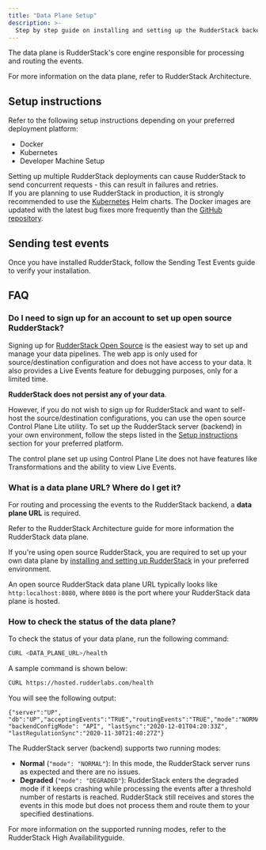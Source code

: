 ```yaml
---
title: "Data Plane Setup"
description: >-
  Step by step guide on installing and setting up the RudderStack backend (data plane) in your preferred environment.
---
```


The data plane is RudderStack's core engine responsible for processing and routing the events.

<div class="infoBlock">
For more information on the data plane, refer to <Link to="/resources/rudderstack-architecture/">RudderStack Architecture</Link>.
</div>

## Setup instructions

Refer to the following setup instructions depending on your preferred deployment platform:

* <Link to="/get-started/rudderstack-open-source/data-plane-setup/docker/">Docker</Link>
* <Link to="/get-started/rudderstack-open-source/data-plane-setup/kubernetes/">Kubernetes</Link>
* <Link to="/get-started/rudderstack-open-source/data-plane-setup/developer-machine-setup/">Developer Machine Setup</Link>

<div class="warningBlock">
Setting up multiple RudderStack deployments can cause RudderStack to send concurrent requests - this can result in failures and retries.
</div>

<div class="warningBlock">
If you are planning to use RudderStack in production, it is strongly recommended to use the <a href="kubernetes/">Kubernetes</a> Helm charts. The Docker images are updated with the latest bug fixes more frequently than the <a href="https://github.com/rudderlabs/rudder-server">GitHub repository</a>.
</div>

## Sending test events

Once you have installed RudderStack, follow the <Link to="/get-started/rudderstack-open-source/sending-test-events/">Sending Test Events</Link> guide to verify your installation.

## FAQ

### Do I need to sign up for an account to set up open source RudderStack?

Signing up for [RudderStack Open Source](https://app.rudderstack.com/signup?type=opensource) is the easiest way to set up and manage your data pipelines. The web app is only used for source/destination configuration and does not have access to your data. It also provides a <Link to="/dashboard-guides/live-events/">Live Events</Link> feature for debugging purposes, only for a limited time. 

**RudderStack does not persist any of your data**.

However, if you do not wish to sign up for RudderStack and want to self-host the source/destination configurations, you can use the open source <Link to="/get-started/rudderstack-open-source/control-plane-lite/">Control Plane Lite</Link> utility. To set up the RudderStack server (backend) in your own environment, follow the steps listed in the [Setup instructions](#setup-instructions) section for your preferred platform.

<div class="warningBlock">
The control plane set up using Control Plane Lite does not have features like <Link to="/features/transformations/">Transformations</Link> and the ability to view <Link to="/dashboard-guides/live-events/">Live Events</Link>.
</div>

### What is a data plane URL? Where do I get it?

For routing and processing the events to the RudderStack backend, a **data plane URL** is required.

<div class="infoBlock">
Refer to the <Link to="/resources/rudderstack-architecture/">RudderStack Architecture</Link> guide for more information the RudderStack data plane.
</div>

If you're using open source RudderStack, you are required to set up your own data plane by [installing and setting up RudderStack](#setup-instructions) in your preferred environment.

<div class="infoBlock">
An open source RudderStack data plane URL typically looks like <code class="inline-code">http:localhost:8080</code>, where <code class="inline-code">8080</code> is the port where your RudderStack data plane is hosted.
</div>

### How to check the status of the data plane?

To check the status of your data plane, run the following command:

```bash
CURL <DATA_PLANE_URL>/health
```

A sample command is shown below:

```bash
CURL https://hosted.rudderlabs.com/health
```

You will see the following output:

```
{"server":"UP", "db":"UP","acceptingEvents":"TRUE","routingEvents":"TRUE","mode":"NORMAL","goroutines":"15364", "backendConfigMode": "API", "lastSync":"2020-12-01T04:20:33Z", "lastRegulationSync":"2020-11-30T21:40:27Z"}
```

The RudderStack server (backend) supports two running modes:

- **Normal** (`"mode": "NORMAL"`): In this mode, the RudderStack server runs as expected and there are no issues.
- **Degraded** (`"mode": "DEGRADED"`): RudderStack enters the degraded mode if it keeps crashing while processing the events after a threshold number of restarts is reached. RudderStack still receives and stores the events in this mode but does not process them and route them to your specified destinations.

<div class="infoBlock">
For more information on the supported running modes, refer to the <Link to="/user-guides/administrators-guide/high-availability/">RudderStack High Availability</Link>guide.
</div>
